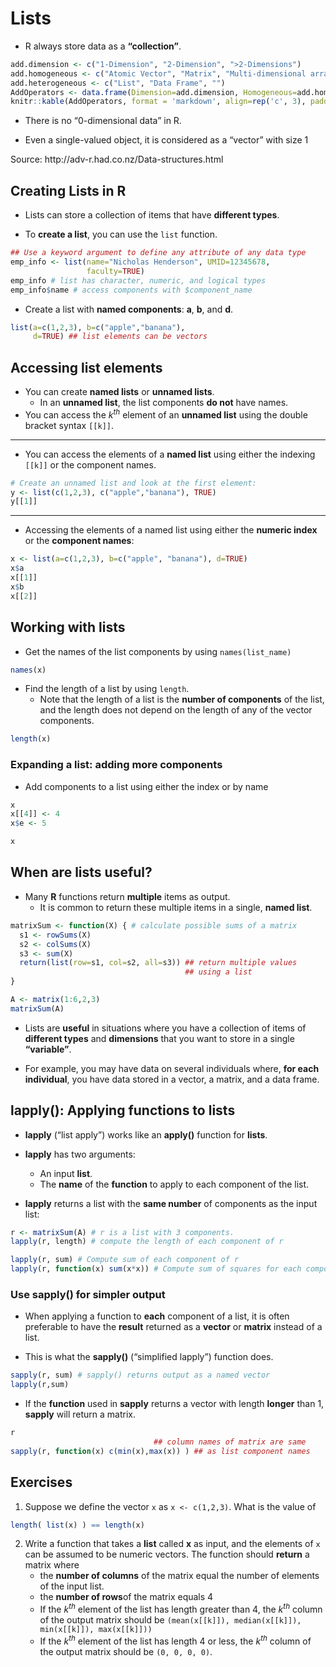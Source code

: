 # Lists {#list}

* R always store data as a **"collection"**.

```r
add.dimension <- c("1-Dimension", "2-Dimension", ">2-Dimensions")
add.homogeneous <- c("Atomic Vector", "Matrix", "Multi-dimensional array")
add.heterogeneous <- c("List", "Data Frame", "")
AddOperators <- data.frame(Dimension=add.dimension, Homogeneous=add.homogeneous, Heterogeneous=add.heterogeneous)
knitr::kable(AddOperators, format = 'markdown', align=rep('c', 3), padding=3)
```
* There is no "0-dimensional data" in R.

* Even a single-valued object, it is considered as a "vector" with size 1

Source: http://adv-r.had.co.nz/Data-structures.html 


## Creating Lists in R

* Lists can store a collection of items that have **different types**.

* To **create a list**, you can use the `list` function. 

```r
## Use a keyword argument to define any attribute of any data type
emp_info <- list(name="Nicholas Henderson", UMID=12345678, 
                 faculty=TRUE)
emp_info # list has character, numeric, and logical types
emp_info$name # access components with $component_name
```


* Create a list with **named components**: **a**, **b**, and **d**.

```r
list(a=c(1,2,3), b=c("apple","banana"),
     d=TRUE) ## list elements can be vectors
```


## Accessing list elements

* You can create **named lists** or **unnamed lists**.
    + In an **unnamed list**, the list components **do not** have names.

* You can access the $k^{th}$ element of an **unnamed list** using 
the double bracket syntax `[[k]]`.

---

* You can access the elements of a **named list** using either the 
indexing `[[k]]` or the component names.

```r
# Create an unnamed list and look at the first element:
y <- list(c(1,2,3), c("apple","banana"), TRUE)  
y[[1]]  
```

---

* Accessing the elements of a named list using 
either the **numeric index** or the **component names**:
```r
x <- list(a=c(1,2,3), b=c("apple", "banana"), d=TRUE) 
x$a
x[[1]]
x$b
x[[2]]
```


## Working with lists

* Get the names of the list components by using `names(list_name)`
```r
names(x)
```

* Find the length of a list by using `length`.
    + Note that the length of a list is the **number of components** of the list,
    and the length does not depend on the length of any of the vector components.
    
```r
length(x)
```



### Expanding a list: adding more components

* Add components to a list using either the index or by name
```r
x
x[[4]] <- 4
x$e <- 5
```

```r
x
```


##  When are lists useful?

* Many **R** functions return **multiple** items as output. 
    + It is common to return these multiple items in a single, **named list**. 
    
```r
matrixSum <- function(X) { # calculate possible sums of a matrix
  s1 <- rowSums(X)
  s2 <- colSums(X)
  s3 <- sum(X)
  return(list(row=s1, col=s2, all=s3)) ## return multiple values 
                                       ## using a list
}

A <- matrix(1:6,2,3)
matrixSum(A)
```



* Lists are **useful** in situations where you have a collection of items 
of **different types** and **dimensions** that you want
to store in a single **"variable"**.

* For example, you may have data on several individuals
where, **for each individual**, you have data stored 
in a vector, a matrix, and a data frame.



## lapply(): Applying functions to lists

* **lapply** ("list apply") works like an **apply()** function
for **lists**.

* **lapply** has two arguments:
    + An input **list**.
    + The **name** of the **function** to apply to each component of the list.

* **lapply** returns a list with the **same number** of components as the input list:
```r
r <- matrixSum(A) # r is a list with 3 components.
lapply(r, length) # compute the length of each component of r
```


```r
lapply(r, sum) # Compute sum of each component of r
lapply(r, function(x) sum(x*x)) # Compute sum of squares for each component
```


### Use sapply() for simpler output

* When applying a function to **each** component of a list,
it is often preferable to have the **result** returned as a **vector**
or **matrix** instead of a list.

* This is what the **sapply()** ("simplified lapply") function does.

```r
sapply(r, sum) # sapply() returns output as a named vector
lapply(r,sum)
```


* If the **function** used in **sapply** returns a vector 
with length **longer** than 1, **sapply** will return a matrix.

```r
r
                                ## column names of matrix are same
sapply(r, function(x) c(min(x),max(x)) ) ## as list component names
```



## Exercises

1. Suppose we define the vector `x` as `x <- c(1,2,3)`. What is the value of 
```r
length( list(x) ) == length(x)
```

2. Write a function that takes a **list** called **x** as input, and the elements of `x` can be assumed to be numeric vectors. The function should **return** a matrix where
    + the **number of columns** of the matrix equal the number of elements of the input list.
    + the **number of rows**of the matrix equals 4
    + If the $k^{th}$ element of the list has length greater than 4, 
the $k^{th}$ column of the output matrix should be `(mean(x[[k]]), median(x[[k]]), min(x[[k]]), max(x[[k]]))`
    + If the $k^{th}$ element of the list has length 4 or less, the 
$k^{th}$ column of the output matrix should be `(0, 0, 0, 0)`.





